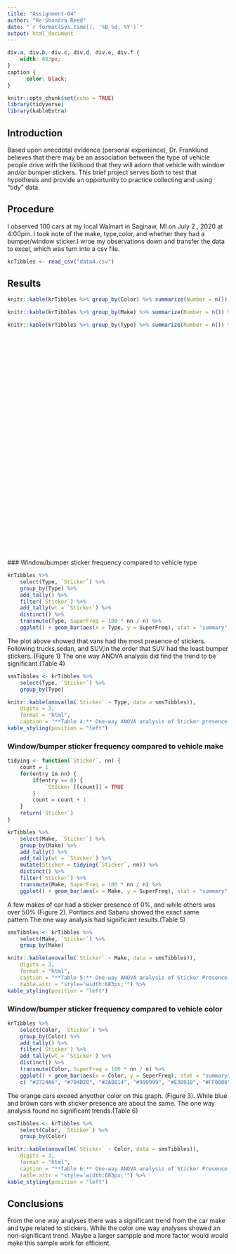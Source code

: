 ```yaml
---
title: "Assignment-04"
author: "Ke'Shondra Reed"
date: "`r format(Sys.time(), '%B %d, %Y')`"
output: html_document
---
```


```css
div.a, div.b, div.c, div.d, div.e, div.f {
	width: 683px;
}
caption {
      color: black;
}
```

<!-- (1) A setup chunk. Make sure that you have all needed packages installed -->
```r
knitr::opts_chunk$set(echo = TRUE)
library(tidyverse)
library(kableExtra)
```
   
<!-- (2) You can leave this introduction as-is -->
## Introduction  
Based upon anecdotal evidence (personal experience), Dr. Franklund believes that there may be an association between the type of vehicle people drive with the liklihood that they will adorn that vehicle with window and/or bumper stickers. This brief project serves both to test that hypothesis and provide an opportunity to practice collecting and using "tidy" data.

<!-- (3) Briefly describe what data you collected, how, when, and where you collected it, and the file name and format of your dataset. -->

## Procedure
I observed 100 cars at my local Walmart in Saginaw, MI on July 2 , 2020 at 4:00pm. I took note of the make, type,color, and whether they had a bumper/window sticker.I wroe my observations down and transfer the data to excel, which was turn into a csv file.

```r
krTibbles <- read_csv("data4.csv")
```

<!-- (4) Insert an R chunk here to load your dataset into a tibble --> 
## Results
```r
knitr::kable(krTibbles %>% group_by(Color) %>% summarize(Number = n()) %>% arrange(desc(Number)), caption = "**Table 1:** Vehicle Color") %>% kable_styling(full_width = FALSE, position = "float_left")

knitr::kable(krTibbles %>% group_by(Make) %>% summarize(Number = n()) %>% arrange(desc(Number)), caption = "**Table 2:** Vehicle Make") %>% kable_styling(full_width = FALSE, position = "float_left")

knitr::kable(krTibbles %>% group_by(Type) %>% summarize(Number = n()) %>% arrange(desc(Number)), caption = "**Table 3:** Vehicle Type")  %>% kable_styling(full_width = FALSE, position = "left")
```
<br/>
<br/>
<br/>
<br/>
<br/>
<br/>
<br/>
<br/>
<br/>
<br/>
<br/>
<br/>
<br/>
<br/>
<br/>
<br/>
<br/>
<br/>
<br/>
<br/>
<br/>
<br/>
<br/>
<br/>
<br/>
<br/>
<br/>
<br/>
<br/>
<br/>
### Window/bumper sticker frequency compared to vehicle type
<!-- (5) Insert an R chunk here to analyze and plot the portion of vehicles with stickers by type -->

```r
krTibbles %>%
	select(Type, `Sticker`) %>%
	group_by(Type) %>%
	add_tally() %>%
	filter(`Sticker`) %>%
	add_tally(wt = `Sticker`) %>%
	distinct() %>%
	transmute(Type, SuperFreq = 100 * nn / n) %>%
	ggplot() + geom_bar(aes(x = Type, y = SuperFreq), stat = "summary", fun = "mean", fill = c("#005333","#331166","#FF0000", "#664422")) + ylim(0,100) + labs(x = "Vehicle Type", y = "window Frequency (%)")
```


<!-- (6) Write a few sentences using markdown to summarize the plot above and the ANOVA analysis that follows. --> 
The plot above showed that vans had the most presence of stickers. Following trucks,sedan, and SUV,in the order that SUV had the least bumper stickers. (Figure 1) The one way ANOVA analysis  did find the trend to be significant.(Table 4)
</div>
	

<!-- (7) Insert an R chunk here to perform a one-way ANOVA analysis comparing sticker presence vs. car type. --> 

```r

smsTibbles <- krTibbles %>%
	select(Type, `Sticker`) %>%
	group_by(Type)

knitr::kable(anova(lm(`Sticker` ~ Type, data = smsTibbles)),
	digits = 3, 
	format = "html", 
	caption = "**Table 4:** One-way ANOVA analysis of Sticker presence and Car Type", table.attr = "style='width:683px;'") %>%
kable_styling(position = "left")
```
### Window/bumper sticker frequency compared to vehicle make
<!-- (8) Insert an R chunk here to analyze and plot the portion of vehicles with stickers by make. -->

```r
tidying <- function(`Sticker`, nn) {
	count = 1
	for(entry in nn) {
		if(entry == 0) {
			`Sticker`[[count]] = TRUE
		}
		count = count + 1
	}
	return(`Sticker`)
}

krTibbles %>%
	select(Make, `Sticker`) %>%
	group_by(Make) %>%
	add_tally() %>%
	add_tally(wt = `Sticker`) %>%
	mutate(Sticker = tidying(`Sticker`, nn)) %>%
	distinct() %>%
	filter(`Sticker`) %>%
	transmute(Make, SuperFreq = 100 * nn / n) %>%
	ggplot() + geom_bar(aes(x = Make, y = SuperFreq), stat = "summary", fun = "mean", fill = c("#A3915F","#000000","#EDD11C", "#000000", "#A1E3BF", "#123AB3", "#FF0000", "#000000", "#000000", "#1FB521", "#BDAFB4", "#000000", "#000000", "#000000", "#000000", "#951EBD", "#E3891B")) + ylim(-0,100) + labs(x = "Car Make", y = "Sticker Presence (%)")
```

<!-- (9) Write a few sentences using markdown to summarize the plot above and the ANOVA analysis that follows. --> 

A few makes of car had a sticker presence of 0%, and while others was over 50% (Figure 2). Pontiacs and Sabaru showed the exact same pattern.The one way analysis had significant results.(Table 5)

<!-- (10) Insert an R chunk here to perform a one-way ANOVA analysis comparing sticker presence vs. car make. --> 

```r
smsTibbles <- krTibbles %>%
	select(Make, `Sticker`) %>%
	group_by(Make)

knitr::kable(anova(lm(`Sticker` ~ Make, data = smsTibbles)),
	digits = 3, 
	format = "html", 
	caption = "**Table 5:** One-way ANOVA analysis of Sticker Presence and Car Make",
	table.attr = "style='width:683px;'") %>%
kable_styling(position = "left")
```

### Window/bumper sticker frequency compared to vehicle color
<!-- (11) Insert an R chunk here to analyze and plot the portion of vehicles with stickers by color. -





<!-- (12) Write a few sentences using markdown to summarize the plot above and the ANOVA analysis that follows. --> 
```r
krTibbles %>%
	select(Color, `Sticker`) %>%
	group_by(Color) %>%
	add_tally() %>%
	filter(`Sticker`) %>%
	add_tally(wt = `Sticker`) %>%
	distinct() %>%
	transmute(Color, SuperFreq = 100 * nn / n) %>%
	ggplot() + geom_bar(aes(x = Color, y = SuperFreq), stat = "summary", fun = "mean", fill = 
	c( "#2724A6", "#704D28", "#2A8014", "#999999", "#E3891B", "#FF0000", "#FFFFFF")) + ylim(0,100) + labs(x = "Car Color", y = "Sticker Presence (%)")
```
 
The orange cars exceed anyother color on this graph. (Figure 3). While blue and brown cars with sticker presence are about the same. The one way analysis found no significant trends.(Table 6) 


<!-- (13) Insert an R chunk here to perform a one-way ANOVA analysis comparing sticker presence vs. car color. --> 
```r
smsTibbles <- krTibbles %>%
	select(Color, `Sticker`) %>%
	group_by(Color)

knitr::kable(anova(lm(`Sticker` ~ Color, data = smsTibbles)),
	digits = 3, 
	format = "html", 
	caption = "**Table 6:** One-way ANOVA analysis of Sticker Presence and Car Color",
	table.attr = "style='width:683px;'") %>%
kable_styling(position = "left")
```


## Conclusions
<!-- (14) Wrap up your assignment with a brief discussion of what you found. Did you find any evidence to support Dr. Franklund's initial hypothesis? How do you interpret your findings? --> 
From the one way analyses there was a significant trend from the car make and type related to stickers. While the color one way analyses showed an non-significant trend. Maybe a larger sampple and more factor would would make this sample work for efficient. 
